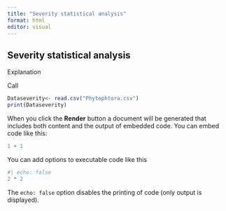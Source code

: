 ```yaml
---
title: "Severity statistical analysis"
format: html
editor: visual
---
```


## Severity statistical analysis

Explanation

Call

```r
Dataseverity<- read.csv("Phytophtora.csv")
print(Dataseverity)
```

When you click the **Render** button a document will be generated that includes both content and the output of embedded code. You can embed code like this:

```r
1 + 1
```

You can add options to executable code like this

```r
#| echo: false
2 * 2
```

The `echo: false` option disables the printing of code (only output is displayed).
